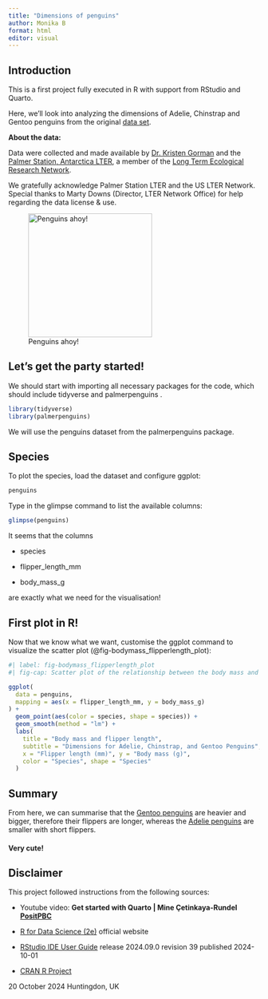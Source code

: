 ```yaml
---
title: "Dimensions of penguins"
author: Monika B
format: html
editor: visual
---
```


## Introduction

This is a first project fully executed in R with support from RStudio and Quarto.

Here, we'll look into analyzing the dimensions of Adelie, Chinstrap and Gentoo penguins from the original [data set](https://github.com/allisonhorst/palmerpenguins/).

**About the data:**

Data were collected and made available by [Dr. Kristen Gorman](https://www.uaf.edu/cfos/people/faculty/detail/kristen-gorman.php) and the [Palmer Station, Antarctica LTER](https://pallter.marine.rutgers.edu/), a member of the [Long Term Ecological Research Network](https://lternet.edu/).

We gratefully acknowledge Palmer Station LTER and the US LTER Network. Special thanks to Marty Downs (Director, LTER Network Office) for help regarding the data license & use.

![Penguins ahoy!](4092622.jpg){fig-align="center" width="248"}

## Let's get the party started!

We should start with importing all necessary packages for the code, which should include tidyverse and palmerpenguins .

```r
library(tidyverse)
library(palmerpenguins)
```

We will use the penguins dataset from the palmerpenguins package.

## Species

To plot the species, load the dataset and configure ggplot:

```r
penguins
```

Type in the glimpse command to list the available columns:

```r
glimpse(penguins)
```

It seems that the columns

-   species

-   flipper_length_mm

-   body_mass_g

are exactly what we need for the visualisation!

## First plot in R!

Now that we know what we want, customise the ggplot command to visualize the scatter plot (@fig-bodymass_flipperlength_plot):

```r
#| label: fig-bodymass_flipperlength_plot
#| fig-cap: Scatter plot of the relationship between the body mass and the flipper length

ggplot(
  data = penguins,
  mapping = aes(x = flipper_length_mm, y = body_mass_g)
) +
  geom_point(aes(color = species, shape = species)) +
  geom_smooth(method = "lm") +
  labs(
    title = "Body mass and flipper length",
    subtitle = "Dimensions for Adelie, Chinstrap, and Gentoo Penguins",
    x = "Flipper length (mm)", y = "Body mass (g)",
    color = "Species", shape = "Species"
  ) 
```

## Summary

From here, we can summarise that the [Gentoo penguins](https://en.wikipedia.org/wiki/Gentoo_penguin) are heavier and bigger, therefore their flippers are longer, whereas the [Adelie penguins](https://en.wikipedia.org/wiki/Ad%C3%A9lie_penguin) are smaller with short flippers.

#### Very cute!

## Disclaimer

This project followed instructions from the following sources:

-   Youtube video: **Get started with Quarto \| Mine Çetinkaya-Rundel [PositPBC](https://youtube.com/@positpbc?si=NzrtMMiiVb2ZRG8Y)**

-   [R for Data Science (2e)](https://r4ds.hadley.nz/) official website

-   [RStudio IDE User Guide](https://docs.posit.co/ide/user/) release 2024.09.0 revision 39 published 2024-10-01

-   [CRAN R Project](https://cran.r-project.org/)

20 October 2024 Huntingdon, UK
